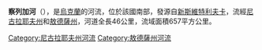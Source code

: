 '''察列加河'''（{{lang-uk|Царега}}），是[[烏克蘭|烏克蘭]]的河流，位於該國南部，發源自[[新斯維特利夫卡_(韋謝利諾韋區)|新斯維特利夫卡]]，流經[[尼古拉耶夫州|尼古拉耶夫州]]和[[敖德薩州|敖德薩州]]，河道全長46公里，流域面積657平方公里。

{{DEFAULTSORT:Царега}}
[[Category:尼古拉耶夫州河流|Category:尼古拉耶夫州河流]]
[[Category:敖德薩州河流|Category:敖德薩州河流]]


{{Ukraine-river-stub}}